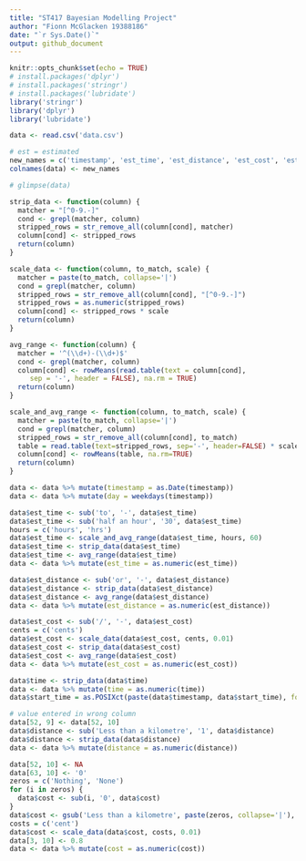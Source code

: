 ```yaml
---
title: "ST417 Bayesian Modelling Project"
author: "Fionn McGlacken 19388186"
date: "`r Sys.Date()`"
output: github_document
---
```


```r
knitr::opts_chunk$set(echo = TRUE)
# install.packages('dplyr')
# install.packages('stringr')
# install.packages('lubridate')
library('stringr')
library('dplyr')
library('lubridate')
```

```r
data <- read.csv('data.csv')

# est = estimated
new_names = c('timestamp', 'est_time', 'est_distance', 'est_cost', 'est_transport', 'year_group', 'time', 'start_time', 'distance', 'cost', 'transport', 'origin')
colnames(data) <- new_names
```

```r
# glimpse(data)
```

```r
strip_data <- function(column) {
  matcher = "[^0-9.-]"
  cond <- grepl(matcher, column)
  stripped_rows = str_remove_all(column[cond], matcher)
  column[cond] <- stripped_rows
  return(column)
}

scale_data <- function(column, to_match, scale) {
  matcher = paste(to_match, collapse='|')
  cond = grepl(matcher, column)
  stripped_rows = str_remove_all(column[cond], "[^0-9.-]")
  stripped_rows = as.numeric(stripped_rows)
  column[cond] <- stripped_rows * scale
  return(column)
}

avg_range <- function(column) {
  matcher = '^(\\d+)-(\\d+)$'
  cond <- grepl(matcher, column)
  column[cond] <- rowMeans(read.table(text = column[cond],
     sep = '-', header = FALSE), na.rm = TRUE)
  return(column)
}

scale_and_avg_range <- function(column, to_match, scale) {
  matcher = paste(to_match, collapse='|')
  cond = grepl(matcher, column)
  stripped_rows = str_remove_all(column[cond], to_match)
  table = read.table(text=stripped_rows, sep='-', header=FALSE) * scale
  column[cond] <- rowMeans(table, na.rm=TRUE)
  return(column)
}
```

```r
data <- data %>% mutate(timestamp = as.Date(timestamp))
data <- data %>% mutate(day = weekdays(timestamp))

data$est_time <- sub('to', '-', data$est_time)
data$est_time <- sub('half an hour', '30', data$est_time)
hours = c('hours', 'hrs')
data$est_time <- scale_and_avg_range(data$est_time, hours, 60)
data$est_time <- strip_data(data$est_time)
data$est_time <- avg_range(data$est_time)
data <- data %>% mutate(est_time = as.numeric(est_time))

data$est_distance <- sub('or', '-', data$est_distance)
data$est_distance <- strip_data(data$est_distance)
data$est_distance <- avg_range(data$est_distance)
data <- data %>% mutate(est_distance = as.numeric(est_distance))

data$est_cost <- sub('/', '-', data$est_cost)
cents = c('cents')
data$est_cost <- scale_data(data$est_cost, cents, 0.01)
data$est_cost <- strip_data(data$est_cost)
data$est_cost <- avg_range(data$est_cost)
data <- data %>% mutate(est_cost = as.numeric(est_cost))

data$time <- strip_data(data$time)
data <- data %>% mutate(time = as.numeric(time))
data$start_time = as.POSIXct(paste(data$timestamp, data$start_time), format='%Y-%m-%d %H:%M')

# value entered in wrong column
data[52, 9] <- data[52, 10]
data$distance <- sub('Less than a kilometre', '1', data$distance)
data$distance <- strip_data(data$distance)
data <- data %>% mutate(distance = as.numeric(distance))

data[52, 10] <- NA
data[63, 10] <- '0'
zeros = c('Nothing', 'None')
for (i in zeros) {
  data$cost <- sub(i, '0', data$cost)
}
data$cost <- gsub('Less than a kilometre', paste(zeros, collapse='|'), data$cost)
costs = c('cent')
data$cost <- scale_data(data$cost, costs, 0.01)
data[3, 10] <- 0.8
data <- data %>% mutate(cost = as.numeric(cost))
```





